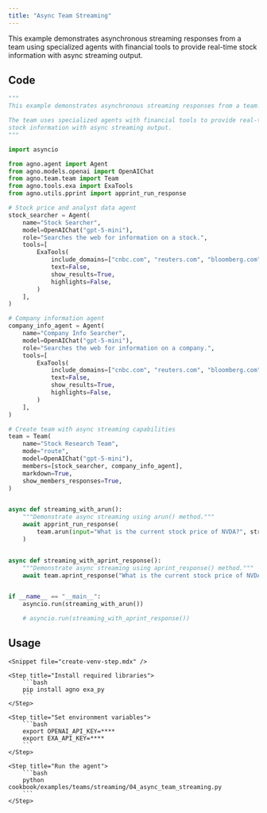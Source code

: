 ```yaml
---
title: "Async Team Streaming"
---
```


This example demonstrates asynchronous streaming responses from a team using specialized agents with financial tools to provide real-time stock information with async streaming output.

## Code

```python cookbook/examples/teams/streaming/04_async_team_streaming.py
"""
This example demonstrates asynchronous streaming responses from a team.

The team uses specialized agents with financial tools to provide real-time
stock information with async streaming output.
"""

import asyncio

from agno.agent import Agent
from agno.models.openai import OpenAIChat
from agno.team.team import Team
from agno.tools.exa import ExaTools
from agno.utils.pprint import apprint_run_response

# Stock price and analyst data agent
stock_searcher = Agent(
    name="Stock Searcher",
    model=OpenAIChat("gpt-5-mini"),
    role="Searches the web for information on a stock.",
    tools=[
        ExaTools(
            include_domains=["cnbc.com", "reuters.com", "bloomberg.com", "wsj.com"],
            text=False,
            show_results=True,
            highlights=False,
        )
    ],
)

# Company information agent
company_info_agent = Agent(
    name="Company Info Searcher",
    model=OpenAIChat("gpt-5-mini"),
    role="Searches the web for information on a company.",
    tools=[
        ExaTools(
            include_domains=["cnbc.com", "reuters.com", "bloomberg.com", "wsj.com"],
            text=False,
            show_results=True,
            highlights=False,
        )
    ],
)

# Create team with async streaming capabilities
team = Team(
    name="Stock Research Team",
    mode="route",
    model=OpenAIChat("gpt-5-mini"),
    members=[stock_searcher, company_info_agent],
    markdown=True,
    show_members_responses=True,
)


async def streaming_with_arun():
    """Demonstrate async streaming using arun() method."""
    await apprint_run_response(
        team.arun(input="What is the current stock price of NVDA?", stream=True)
    )


async def streaming_with_aprint_response():
    """Demonstrate async streaming using aprint_response() method."""
    await team.aprint_response("What is the current stock price of NVDA?", stream=True)


if __name__ == "__main__":
    asyncio.run(streaming_with_arun())

    # asyncio.run(streaming_with_aprint_response())
```

## Usage

<Steps>

    <Snippet file="create-venv-step.mdx" />

    <Step title="Install required libraries">
        ```bash
        pip install agno exa_py
        ```
    </Step>

    <Step title="Set environment variables">
        ```bash
        export OPENAI_API_KEY=****
        export EXA_API_KEY=****
        ```
    </Step>

    <Step title="Run the agent">
        ```bash
        python cookbook/examples/teams/streaming/04_async_team_streaming.py
        ```
    </Step>

</Steps>